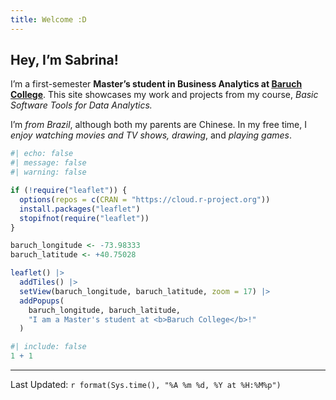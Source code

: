 ```yaml
---
title: Welcome :D 
---
```


::: {.my-5}
## Hey, I’m Sabrina! 

I’m a first-semester **Master’s student in Business Analytics at [Baruch College](https://www.baruch.cuny.edu/)**.  This site showcases my work and projects from my course, *Basic Software Tools for Data Analytics.* 

I’m *from Brazil*, although both my parents are Chinese. In my free time, I *enjoy watching movies and TV shows, drawing*, and *playing games*.
:::

```r
#| echo: false
#| message: false
#| warning: false

if (!require("leaflet")) {
  options(repos = c(CRAN = "https://cloud.r-project.org"))
  install.packages("leaflet")
  stopifnot(require("leaflet"))
}

baruch_longitude <- -73.98333
baruch_latitude <- +40.75028

leaflet() |>
  addTiles() |>
  setView(baruch_longitude, baruch_latitude, zoom = 17) |>
  addPopups(
    baruch_longitude, baruch_latitude,
    "I am a Master's student at <b>Baruch College</b>!"
  )
```

```r
#| include: false
1 + 1
```
--------------
Last Updated: `r format(Sys.time(), "%A %m %d, %Y at %H:%M%p")`
